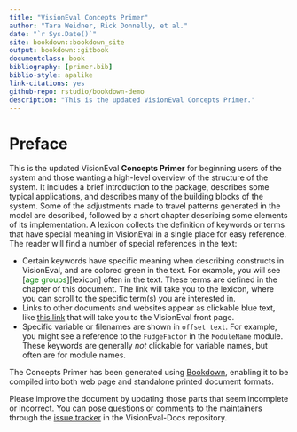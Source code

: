 ```yaml
--- 
title: "VisionEval Concepts Primer"
author: "Tara Weidner, Rick Donnelly, et al."
date: "`r Sys.Date()`"
site: bookdown::bookdown_site
output: bookdown::gitbook
documentclass: book
bibliography: [primer.bib]
biblio-style: apalike
link-citations: yes
github-repo: rstudio/bookdown-demo
description: "This is the updated VisionEval Concepts Primer."
---
```


# Preface {-}

This is the updated VisionEval **Concepts Primer** for beginning users of the system and those wanting a high-level overview of the structure of the system. It includes a brief introduction to the package, describes some typical applications, and describes many of the building blocks of the system. Some of the adjustments made to travel patterns generated in the model are described, followed by a short chapter describing some elements of its implementation. A lexicon collects the definition of keywords or terms that have special meaning in VisionEval in a single place for easy reference. The reader will find a number of special references in the text:

+ Certain keywords have specific meaning when describing constructs in VisionEval, and are colored green in the text. For example, you will see [<span style="color:green">age groups</span>][lexicon] often in the text. These terms are defined in the chapter of this document. The link will take you to the lexicon, where you can scroll to the specific term(s) you are interested in.
+ Links to other documents and websites appear as clickable blue text, like [this link](https://visioneval.org) that will take you to the VisionEval front page.
+ Specific variable or filenames are shown in `offset text`. For example, you might see a reference to the `FudgeFactor` in the `ModuleName` module. These keywords are generally *not* clickable for variable names, but often are for module names.

The Concepts Primer has been generated using [Bookdown](https://bookdown.org/), enabling it to be compiled into both web page and standalone printed document formats.

Please improve the document by updating those parts that seem incomplete or incorrect. You can pose questions or comments to the maintainers through the [issue tracker](https://github.com/VisionEval/VisionEval-Docs/issues) in the VisionEval-Docs repository.
